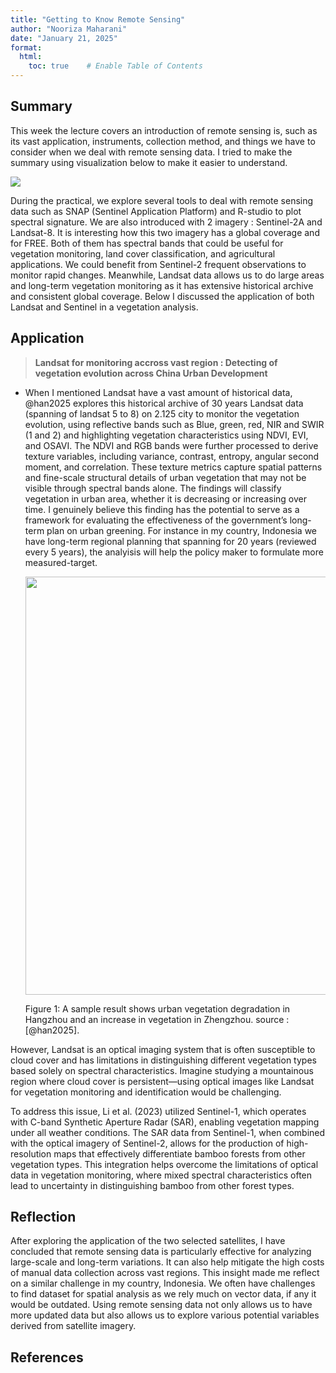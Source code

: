 ```yaml
---
title: "Getting to Know Remote Sensing"
author: "Nooriza Maharani"
date: "January 21, 2025"
format:
  html:
    toc: true    # Enable Table of Contents
---
```


## **Summary**

This week the lecture covers an introduction of remote sensing is, such as its vast application, instruments, collection method, and things we have to consider when we deal with remote sensing data. I tried to make the summary using visualization below to make it easier to understand.

![](images/clipboard-1084697230.png)

During the practical, we explore several tools to deal with remote sensing data such as SNAP (Sentinel Application Platform) and R-studio to plot spectral signature. We are also introduced with 2 imagery : Sentinel-2A and Landsat-8. It is interesting how this two imagery has a global coverage and for FREE. Both of them has spectral bands that could be useful for vegetation monitoring, land cover classification, and agricultural applications. We could benefit from Sentinel-2 frequent observations to monitor rapid changes. Meanwhile, Landsat data allows us to do large areas and long-term vegetation monitoring as it has extensive historical archive and consistent global coverage. Below I discussed the application of both Landsat and Sentinel in a vegetation analysis.

## **Application**

> **Landsat for monitoring accross vast region : Detecting of vegetation evolution across China Urban Development**

-   When I mentioned Landsat have a vast amount of historical data, \@han2025 explores this historical archive of 30 years Landsat data (spanning of landsat 5 to 8) on 2.125 city to monitor the vegetation evolution, using reflective bands such as Blue, green, red, NIR and SWIR (1 and 2) and highlighting vegetation characteristics using NDVI, EVI, and OSAVI. The NDVI and RGB bands were further processed to derive texture variables, including variance, contrast, entropy, angular second moment, and correlation. These texture metrics capture spatial patterns and fine-scale structural details of urban vegetation that may not be visible through spectral bands alone. The findings will classify vegetation in urban area, whether it is decreasing or increasing over time. I genuinely believe this finding has the potential to serve as a framework for evaluating the effectiveness of the government's long-term plan on urban greening. For instance in my country, Indonesia we have long-term regional planning that spanning for 20 years (reviewed every 5 years), the analyisis will help the policy maker to formulate more measured-target.

    ![](images/clipboard-1072383063.png){width="669"}

    Figure 1: A sample result shows urban vegetation degradation in Hangzhou and an increase in vegetation in Zhengzhou. source : [@han2025].

However, Landsat is an optical imaging system that is often susceptible to cloud cover and has limitations in distinguishing different vegetation types based solely on spectral characteristics. Imagine studying a mountainous region where cloud cover is persistent—using optical images like Landsat for vegetation monitoring and identification would be challenging.

To address this issue, Li et al. (2023) utilized Sentinel-1, which operates with C-band Synthetic Aperture Radar (SAR), enabling vegetation mapping under all weather conditions. The SAR data from Sentinel-1, when combined with the optical imagery of Sentinel-2, allows for the production of high-resolution maps that effectively differentiate bamboo forests from other vegetation types. This integration helps overcome the limitations of optical data in vegetation monitoring, where mixed spectral characteristics often lead to uncertainty in distinguishing bamboo from other forest types.

## Reflection

After exploring the application of the two selected satellites, I have concluded that remote sensing data is particularly effective for analyzing large-scale and long-term variations. It can also help mitigate the high costs of manual data collection across vast regions. This insight made me reflect on a similar challenge in my country, Indonesia. We often have challenges to find dataset for spatial analysis as we rely much on vector data, if any it would be outdated. Using remote sensing data not only allows us to have more updated data but also allows us to explore various potential variables derived from satellite imagery.

## References
